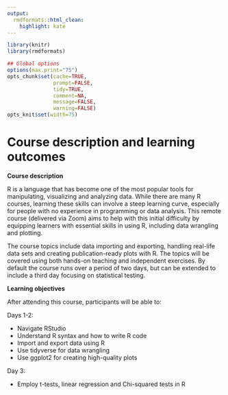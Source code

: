 ```yaml
---
output:
  rmdformats::html_clean:
    highlight: kate
---
```



```r
library(knitr)
library(rmdformats)

## Global options
options(max.print="75")
opts_chunk$set(cache=TRUE,
               prompt=FALSE,
               tidy=TRUE,
               comment=NA,
               message=FALSE,
               warning=FALSE)
opts_knit$set(width=75)
```

# Course description and learning outcomes

**Course description**

R is a language that has become one of the most popular tools for manipulating, visualizing and analyzing data. While there are many R courses, learning these skills can involve a steep learning curve, especially for people with no experience in programming or data analysis. This remote course (delivered via Zoom) aims to help with this initial difficulty by equipping learners with essential skills in using R, including data wrangling and plotting.

The course topics include data importing and exporting, handling real-life data sets and creating publication-ready plots with R. The topics will be covered using both hands-on teaching and independent exercises. By default the course runs over a period of two days, but can be extended to include a third day focusing on statistical testing.

**Learning objectives**

After attending this course, participants will be able to:

Days 1-2:

- Navigate RStudio
- Understand R syntax and how to write R code
- Import and export data using R
- Use tidyverse for data wrangling
- Use ggplot2 for creating high-quality plots

Day 3:

- Employ t-tests, linear regression and Chi-squared tests in R